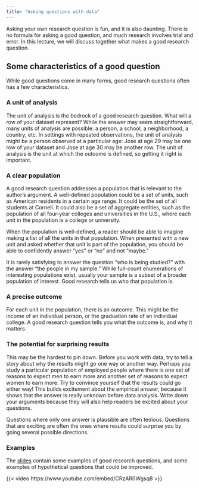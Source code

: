 ```yaml
---
title: "Asking questions with data"
---
```


<!-- [slides](../slides/asking_questions/asking_questions.pdf) -->

Asking your own research question is fun, and it is also daunting. There is no formula for asking a good question, and much research involves trial and error. In this lecture, we will discuss together what makes a good research question.

## Some characteristics of a good question

While good questions come in many forms, good research questions often has a few characteristics.

### A unit of analysis

The unit of analysis is the bedrock of a good research question. What will a row of your dataset represent? While the answer may seem straightforward, many units of analysis are possible: a person, a school, a neighborhood, a country, etc. In settings with repeated observations, the unit of analysis might be a person observed at a particular age: Jose at age 29 may be one row of your dataset and Jose at age 30 may be another row. The unit of analysis is the unit at which the outcome is defined, so getting it right is important.

### A clear population

A good research question addresses a population that is relevant to the author's argument. A well-defined population could be a set of units, such as American residents in a certain age range. It could be the set of all students at Cornell. It could also be a set of aggregate entities, such as the population of all four-year colleges and universities in the U.S., where each unit in the population is a college or university.

When the population is well-defined, a reader should be able to imagine making a list of all the units in that population. When presented with a new unit and asked whether that unit is part of the population, you should be able to confidently answer "yes" or "no" and not "maybe."

It is rarely satisfying to answer the question "who is being studied?" with the answer "the people in my sample." While full-count enumerations of interesting populations exist, usually your sample is a subset of a broader population of interest. Good research tells us who that population is.

### A precise outcome

For each unit in the population, there is an outcome. This might be the income of an individual person, or the graduation rate of an individual college. A good research question tells you what the outcome is, and why it matters.

### The potential for surprising results

This may be the hardest to pin down. Before you work with data, try to tell a story about why the results might go one way or another way. Perhaps you study a particular population of employed people where there is one set of reasons to expect men to earn more and another set of reasons to expect women to earn more. Try to convince yourself that the results could go either way! This builds excitement about the empirical answer, because it shows that the answer is really unknown before data analysis. Write down your arguments because they will also help readers be excited about your questions.

Questions where only one answer is plausible are often tedious. Questions that are exciting are often the ones where results could surprise you by going several possible directions.

### Examples

The [slides](../slides/lec9/lec9.pdf) contain some examples of good research questions, and some examples of hypothetical questions that could be improved.

{{< video https://www.youtube.com/embed/CRzAR0Wgsq8 >}}

<!-- ## Examples -->

<!-- For each example below, consider how you might encourage the researcher to ask a better question. -->

<!-- 1. A researcher within a company takes a new machine learning method---call it "black box"---to aggregate thousands of administrative records on worker performance into an aggregate score of "productivity." The researcher thinks the state-of-the-art use of "black box" creates a new measure of productivity, and its application in a massive set of administrative records is sure to be a winner. -->

<!-- 2. A researcher at a government statistical agency uses a probability sample survey to estimate the share of total wealth held by the top 1% of households. Some households refused to answer the survey question, and the researcher thinks they might be households with extremely high wealth but isn't sure. The researcher drops them and says that the study is about the top 1% wealth share among households willing to respond to the survey. -->

<!-- 3. A researcher finds that American with extremely high annual wage and salary incomes in 2019 worked more hours per week than others in 2020. -->

<!-- ## Some responses to examples -->

<!-- These responses are not exhaustive; they are a few ways the question could be made more interesting. -->

<!-- 1. The researcher with "black box" measure of productivity has a few hurdles. Among them, the outcome is hard to define! The researcher is excited about a new measure of productivity, but they haven't defined what "productivity" is outside of this black-box algorithm that is hard to explain. They might first tell us a bit about what they mean by productivity. Then, they might help us see how the black-box algorithm operationalizes that idea, or they might choose a simpler method to study an outcome that is easier to explain. -->

<!-- 2. The researcher studying the wealth share has a difficulty with the target population. We might care about the top 1% of wealth among all households, but it is more difficult to motivate a study of the wealth share among responding households. The author could address this better by telling us what proportion of households were dropped due to missing data, and what else he knows about them. Do they tend to be households that reported high incomes? High values for education? If the researcher could admit that the target population is all households, it would become easier to provide additional evidence to assuage our concerns. -->

<!-- 3. The researcher's claim might seem unsurprising---people with high pay might have big incentives to work many hours the next year. The study would be more interesting if the researcher had developed an argument why this might or might not be the case before looking at the data. Perhaps those with high wage and salary incomes in 2019 would choose to ride out the pandemic of 2020 while relaxing at their mansion in the Hamptons! The empirical evidence is more interesting if we have a reason to wonder about what result it might show. -->

